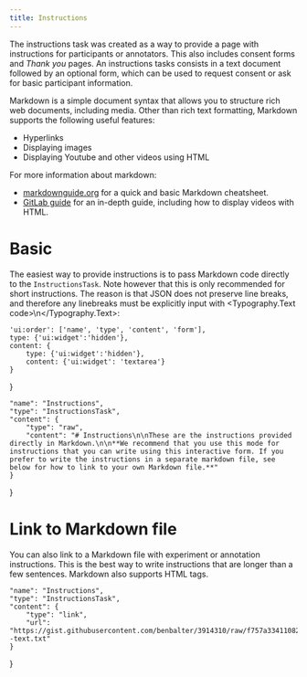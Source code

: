 ```yaml
---
title: Instructions
---
```



The instructions task was created as a way to provide a page with instructions for participants or annotators. This also includes consent forms and *Thank you* pages. An instructions tasks consists in a text document followed by an optional form, which can be used to request consent or ask for basic participant information.

Markdown is a simple document syntax that allows you to structure rich web documents, including media. Other than rich text formatting, Markdown supports the following useful features:

- Hyperlinks
- Displaying images
- Displaying Youtube and other videos using HTML

For more information about markdown:

- [markdownguide.org](https://www.markdownguide.org/cheat-sheet/) for a quick and basic Markdown cheatsheet.
- [GitLab guide](https://about.gitlab.com/handbook/markdown-guide/) for an in-depth guide, including how to display videos with HTML.

# Basic

The easiest way to provide instructions is to pass Markdown code directly to the `InstructionsTask`. Note however that this is only recommended for short instructions. The reason is that JSON does not preserve line breaks, and therefore any linebreaks must be explicitly input with <Typography.Text code>\\n</Typography.Text>:

    'ui:order': ['name', 'type', 'content', 'form'],
    type: {'ui:widget':'hidden'},
    content: {
        type: {'ui:widget':'hidden'},
        content: {'ui:widget': 'textarea'}
    }
}

    "name": "Instructions",
    "type": "InstructionsTask",
    "content": {
        "type": "raw",
        "content": "# Instructions\n\nThese are the instructions provided directly in Markdown.\n\n**We recommend that you use this mode for instructions that you can write using this interactive form. If you prefer to write the instructions in a separate markdown file, see below for how to link to your own Markdown file.**"
    }
}

<TaskForm spec={taskSpec} 
    schemaName='InstructionsTaskSpec'
    uiSchema={uiSchema}
    formEnabled={false}/>

# Link to Markdown file

You can also link to a Markdown file with experiment or annotation instructions. This is the best way to write instructions that are longer than a few sentences. Markdown also supports HTML tags.

    "name": "Instructions",
    "type": "InstructionsTask",
    "content": {
        "type": "link",
        "url": "https://gist.githubusercontent.com/benbalter/3914310/raw/f757a33411082da23f0ad4a124b45fcdacc1b43f/Example--text.txt"
    }
}

<TaskForm spec={taskSpecMd} 
    schemaName='InstructionsTaskSpec'
    uiSchema={uiSchema}
    formEnabled={false}/>